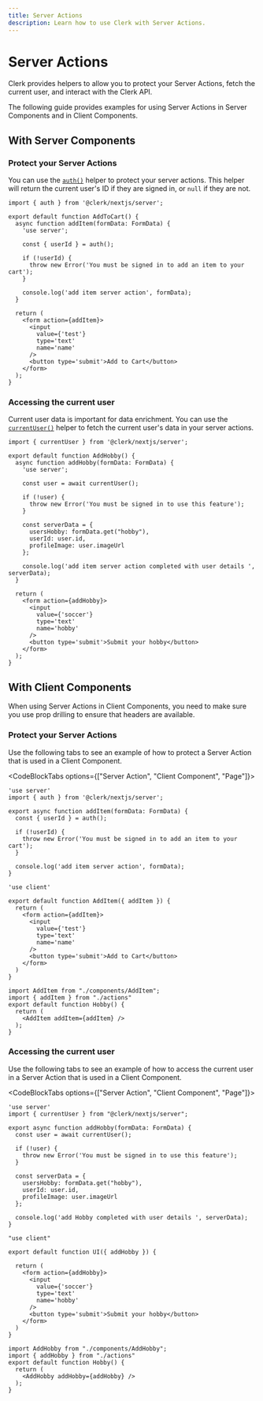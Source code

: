 ```yaml
---
title: Server Actions
description: Learn how to use Clerk with Server Actions.
---
```


# Server Actions

Clerk provides helpers to allow you to protect your Server Actions, fetch the current user, and interact with the Clerk API.

The following guide provides examples for using Server Actions in Server Components and in Client Components.

## With Server Components

### Protect your Server Actions

You can use the [`auth()`](/docs/references/nextjs/auth) helper to protect your server actions. This helper will return the current user's ID if they are signed in, or `null` if they are not.

```tsx filename="actions.ts"
import { auth } from '@clerk/nextjs/server';

export default function AddToCart() {
  async function addItem(formData: FormData) {
    'use server';

    const { userId } = auth();

    if (!userId) {
      throw new Error('You must be signed in to add an item to your cart');
    }

    console.log('add item server action', formData);
  }

  return (
    <form action={addItem}>
      <input
        value={'test'}
        type='text'
        name='name'
      />
      <button type='submit'>Add to Cart</button>
    </form>
  );
}
```

### Accessing the current user

Current user data is important for data enrichment. You can use the [`currentUser()`](/docs/references/nextjs/current-user) helper to fetch the current user's data in your server actions.

```tsx filename="app/page.tsx"
import { currentUser } from '@clerk/nextjs/server';

export default function AddHobby() {
  async function addHobby(formData: FormData) {
    'use server';

    const user = await currentUser();

    if (!user) {
      throw new Error('You must be signed in to use this feature');
    }

    const serverData = {
      usersHobby: formData.get("hobby"),
      userId: user.id,
      profileImage: user.imageUrl
    };

    console.log('add item server action completed with user details ', serverData);
  }

  return (
    <form action={addHobby}>
      <input
        value={'soccer'}
        type='text'
        name='hobby'
      />
      <button type='submit'>Submit your hobby</button>
    </form>
  );
}
```

## With Client Components

When using Server Actions in Client Components, you need to make sure you use prop drilling to ensure that headers are available.

### Protect your Server Actions

Use the following tabs to see an example of how to protect a Server Action that is used in a Client Component.

<CodeBlockTabs options={["Server Action", "Client Component", "Page"]}>
  ```tsx filename="app/actions.ts"
  'use server'
  import { auth } from '@clerk/nextjs/server';

  export async function addItem(formData: FormData) {
    const { userId } = auth();

    if (!userId) {
      throw new Error('You must be signed in to add an item to your cart');
    }

    console.log('add item server action', formData);
  }
  ```

  ```tsx filename="app/components/AddItem.tsx"
  'use client'

  export default function AddItem({ addItem }) {
    return (
      <form action={addItem}>
        <input
          value={'test'}
          type='text'
          name='name'
        />
        <button type='submit'>Add to Cart</button>
      </form>
    )
  }
  ```

  ```tsx filename="app/page.tsx"
  import AddItem from "./components/AddItem";
  import { addItem } from "./actions"
  export default function Hobby() {
    return (
      <AddItem addItem={addItem} />
    );
  }
  ```
</CodeBlockTabs>

### Accessing the current user

Use the following tabs to see an example of how to access the current user in a Server Action that is used in a Client Component.

<CodeBlockTabs options={["Server Action", "Client Component", "Page"]}>
  ```tsx filename="app/actions.ts"
  'use server'
  import { currentUser } from "@clerk/nextjs/server";

  export async function addHobby(formData: FormData) {
    const user = await currentUser();

    if (!user) {
      throw new Error('You must be signed in to use this feature');
    }

    const serverData = {
      usersHobby: formData.get("hobby"),
      userId: user.id,
      profileImage: user.imageUrl
    };

    console.log('add Hobby completed with user details ', serverData);
  }
  ```

  ```tsx filename="app/components/AddHobby.tsx"
  "use client"

  export default function UI({ addHobby }) {

    return (
      <form action={addHobby}>
        <input
          value={'soccer'}
          type='text'
          name='hobby'
        />
        <button type='submit'>Submit your hobby</button>
      </form>
    )
  }
  ```

  ```tsx filename="app/page.tsx"
  import AddHobby from "./components/AddHobby";
  import { addHobby } from "./actions"
  export default function Hobby() {
    return (
      <AddHobby addHobby={addHobby} />
    );
  }
  ```
</CodeBlockTabs>
